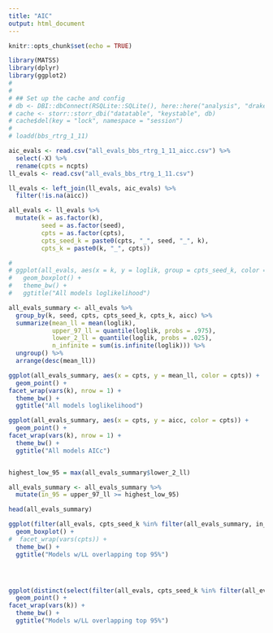 ```yaml
---
title: "AIC"
output: html_document
---
```


```r
knitr::opts_chunk$set(echo = TRUE)
```

```r

library(MATSS)
library(dplyr)
library(ggplot2)
# 
# 
# ## Set up the cache and config
# db <- DBI::dbConnect(RSQLite::SQLite(), here::here("analysis", "drake", "drake-cache-aic.sqlite"))
# cache <- storr::storr_dbi("datatable", "keystable", db)
# cache$del(key = "lock", namespace = "session")
# 
# loadd(bbs_rtrg_1_11)
```

```r
aic_evals <- read.csv("all_evals_bbs_rtrg_1_11_aicc.csv") %>%
  select(-X) %>%
  rename(cpts = ncpts)
ll_evals <- read.csv("all_evals_bbs_rtrg_1_11.csv")

ll_evals <- left_join(ll_evals, aic_evals) %>%
  filter(!is.na(aicc))

all_evals <- ll_evals %>%
  mutate(k = as.factor(k),
         seed = as.factor(seed),
         cpts = as.factor(cpts),
         cpts_seed_k = paste0(cpts, "_", seed, "_", k),
         cpts_k = paste0(k, "_", cpts))

# 
# ggplot(all_evals, aes(x = k, y = loglik, group = cpts_seed_k, color = cpts)) +
#   geom_boxplot() +
#   theme_bw() +
#   ggtitle("All models loglikelihood")

all_evals_summary <- all_evals %>%
  group_by(k, seed, cpts, cpts_seed_k, cpts_k, aicc) %>%
  summarize(mean_ll = mean(loglik),
            upper_97_ll = quantile(loglik, probs = .975),
            lower_2_ll = quantile(loglik, probs = .025),
            n_infinite = sum(is.infinite(loglik))) %>%
  ungroup() %>%
  arrange(desc(mean_ll))

ggplot(all_evals_summary, aes(x = cpts, y = mean_ll, color = cpts)) +
  geom_point() +
facet_wrap(vars(k), nrow = 1) +
  theme_bw() +
  ggtitle("All models loglikelihood")

ggplot(all_evals_summary, aes(x = cpts, y = aicc, color = cpts)) +
  geom_point() +
facet_wrap(vars(k), nrow = 1) +
  theme_bw() +
  ggtitle("All models AICc")


highest_low_95 = max(all_evals_summary$lower_2_ll)

all_evals_summary <- all_evals_summary %>%
  mutate(in_95 = upper_97_ll >= highest_low_95)

head(all_evals_summary)

ggplot(filter(all_evals, cpts_seed_k %in% filter(all_evals_summary, in_95)$cpts_seed_k), aes(x = k, y = loglik, group = cpts_seed_k, color = cpts)) +
  geom_boxplot() +
#  facet_wrap(vars(cpts)) +
  theme_bw() +
  ggtitle("Models w/LL overlapping top 95%")




ggplot(distinct(select(filter(all_evals, cpts_seed_k %in% filter(all_evals_summary, in_95)$cpts_seed_k), k, aicc, cpts_seed_k, cpts)), aes(x = cpts, y = aicc, color = cpts)) +
  geom_point() +
facet_wrap(vars(k)) +
  theme_bw() +
  ggtitle("Models w/LL overlapping top 95%")
```